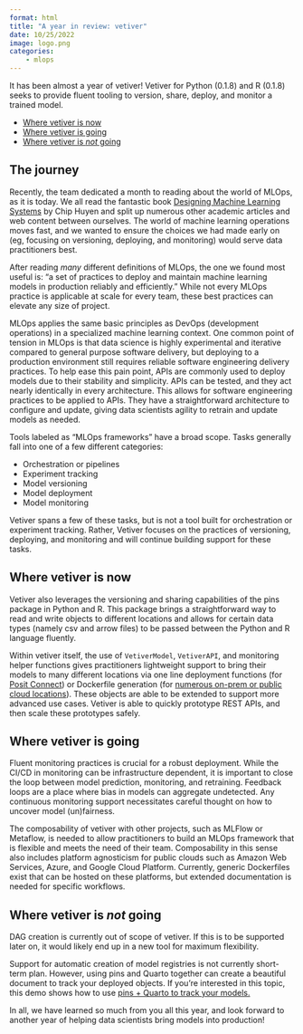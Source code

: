 ```yaml
---
format: html
title: "A year in review: vetiver"
date: 10/25/2022
image: logo.png
categories:
    - mlops
---
```


It has been almost a year of vetiver! Vetiver for Python (0.1.8) and R (0.1.8) seeks to provide fluent tooling to version, share, deploy, and monitor a trained model. 

- [Where vetiver is now](#where-vetiver-is-now)
- [Where vetiver is going](#where-vetiver-is-going)
- [Where vetiver is *not* going](#where-vetiver-is-not-going)

## The journey

Recently, the team dedicated a month to reading about the world of MLOps, as it is today. We all read the fantastic book [Designing Machine Learning Systems](https://www.oreilly.com/library/view/designing-machine-learning/9781098107956/) by Chip Huyen and split up numerous other academic articles and web content between ourselves. The world of machine learning operations moves fast, and we wanted to ensure the choices we had made early on (eg, focusing on versioning, deploying, and monitoring) would serve data practitioners best.

After reading *many* different definitions of MLOps, the one we found most useful is: "a set of practices to deploy and maintain machine learning models in production reliably and efficiently." While not every MLOps practice is applicable at scale for every team, these best practices can elevate any size of project. 

MLOps applies the same basic principles as DevOps (development operations) in a specialized machine learning context. One common point of tension in MLOps is that data science is highly experimental and iterative compared to general purpose software delivery, but deploying to a production environment still requires reliable software engineering delivery practices. To help ease this pain point, APIs are commonly used to deploy models due to their stability and simplicity. APIs can be tested, and they act nearly identically in every architecture. This allows for software engineering practices to be applied to APIs. They have a straightforward architecture to configure and update, giving data scientists agility to retrain and update models as needed.

Tools labeled as "MLOps frameworks" have a broad scope. Tasks generally fall into one of a few different categories:

- Orchestration or pipelines
- Experiment tracking
- Model versioning
- Model deployment
- Model monitoring

Vetiver spans a few of these tasks, but is not a tool built for orchestration or experiment tracking. Rather, Vetiver focuses on the practices of versioning, deploying, and monitoring and will continue building support for these tasks.


## Where vetiver is now

Vetiver also leverages the versioning and sharing capabilities of the pins package in Python and R. This package brings a straightforward way to read and write objects to different locations and allows for certain data types (namely csv and arrow files) to be passed between the Python and R language fluently. 

Within vetiver itself, the use of `VetiverModel`, `VetiverAPI`, and monitoring helper functions gives practitioners lightweight support to bring their models to many different locations via one line deployment functions (for [Posit Connect](https://posit.co/products/enterprise/connect/)) or Dockerfile generation (for [numerous on-prem or public cloud locations](https://vetiver.rstudio.com/learn-more/deploy-with-docker.html)). These objects are able to be extended to support more advanced use cases. Vetiver is able to quickly prototype REST APIs, and then scale these prototypes safely.

## Where vetiver is going

Fluent monitoring practices is crucial for a robust deployment. While the CI/CD in monitoring can be infrastructure dependent, it is important to close the loop between model prediction, monitoring, and retraining. Feedback loops are a place where bias in models can aggregate undetected. Any continuous monitoring support necessitates careful thought on how to uncover model (un)fairness.

The composability of vetiver with other projects, such as MLFlow or Metaflow, is needed to allow practitioners to build an MLOps framework that is flexible and meets the need of their team. Composability in this sense also includes platform agnosticism for public clouds such as Amazon Web Services, Azure, and Google Cloud Platform. Currently, generic Dockerfiles exist that can be hosted on these platforms, but extended documentation is needed for specific workflows.

## Where vetiver is *not* going

DAG creation is currently out of scope of vetiver. If this is to be supported later on, it would likely end up in a new tool for maximum flexibility.

Support for automatic creation of model registries is not currently short-term plan. However, using pins and Quarto together can create a beautiful document to track your deployed objects. If you're interested in this topic, this demo shows how to use [pins + Quarto to track your models.](https://colorado.rstudio.com/rsc/bike-predict-r-dashboard/document.html)


In all, we have learned so much from you all this year, and look forward to another year of helping data scientists bring models into production!
